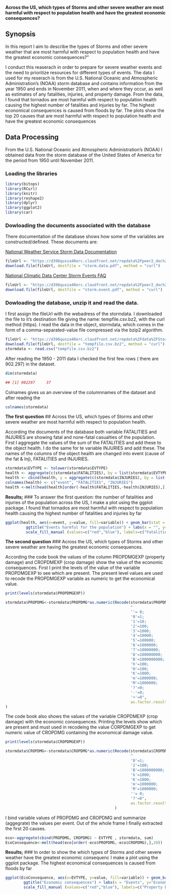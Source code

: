 **Across the US, which types of Storms and other severe weather are most harmful with respect to population health and have the greatest economic consequences?**

## Synopsis 

In this report I aim to describe the types of Storms and other severe weather that are most harmful with respect to population health and have the greatest economic consequences?" 

I conduct this reaserach in order to prepare for severe weather events and the need to prioritize resources for different types of events. The data I used for my reserach is from the U.S. National Oceanic and Atmospheric Administration's (NOAA) storm database and contains information from the year 1950 and ends in November 2011, when and where they occur, as well as estimates of any fatalities, injuries, and property damage. From the data, I found that tornados are most harmful with respect to population health causing the highest number of fatalities and injuries by far. The highest economical consequences is caused from floods by far. The plots show the top 20 causes that are most harmful with respect to population health and have the greatest economic consequences

## Data Processing

From the U.S. National Oceanic and Atmospheric Administration's (NOAA) I obtained data from the storm database of the United States of America for the period from 1950 until November 2011.

### Loading the libraries
 

```r
library(bitops)
library(RCurl)
library(knitr)
library(reshape2)
library(dplyr)
library(ggplot2)
library(car)
```

### Dowloading the documents associated with the database

There documentation of the database shows how some of the variables are constructed/defined. These documents are:

[National Weather Service Storm Data Documentation](https://d396qusza40orc.cloudfront.net/repdata%2Fpeer2_doc%2Fpd01016005curr.pdf)

```r
fileUrl <- "https://d396qusza40orc.cloudfront.net/repdata%2Fpeer2_doc%2Fpd01016005curr.pdf"
download.file(fileUrl, destfile = "storm.data.pdf", method = "curl")
```

[National Climatic Data Center Storm Events FAQ](https://d396qusza40orc.cloudfront.net/repdata%2Fpeer2_doc%2FNCDC%20Storm%20Events-FAQ%20Page.pdf)

```r
fileUrl <- "https://d396qusza40orc.cloudfront.net/repdata%2Fpeer2_doc%2FNCDC%20Storm%20Events-FAQ%20Page.pdf"
download.file(fileUrl, destfile = "storm.event.pdf", method = "curl")
```

### Dowloading the database, unzip it and read the data.

I first assign the fileUrl with the webadress of the stormdata. I downloaded the file to it's destination file giving the name: tempfile.csv.bz2, with the curl method (https). I read the data in the object, stormdata, which comes in the form of a comma-separated-value file compressed via the bzip2 algorithm.

```r
fileUrl <- "https://d396qusza40orc.cloudfront.net/repdata%2Fdata%2FStormData.csv.bz2"
download.file(fileUrl, destfile = "tempfile.csv.bz2", method = "curl")
stormdata <- read.csv("tempfile.csv.bz2")
```

After reading the 1950 - 2011 data I checked the first few rows ( there are 902.297) in the dataset.

```r
dim(stormdata)
```

```r
## [1] 902297     37
```

Colnames gives us an overview of the columnnames of the dataset and after reading the  

```r
colnames(stormdata)
```

**The first question**
## Across the US, which types of Storms and other severe weather are most harmful with respect to population health.

According the documents of the database both variable FATALITIES and INJURIES are showing fatal and none-fatal casualties of the population. First I aggregate the values of the sum of the FATALITIES and add these to the object health. I do the same for te variable INJURIES and add these. The names of the columns of the object health are changed into event (cause of the fat & Inj), FATALITIES and INJURIES. 

```r
stormdata$EVTYPE <- tolower(stormdata$EVTYPE)
health <- aggregate(c(stormdata$FATALITIES), by = list(stormdata$EVTYPE), "sum")
health <- cbind(health, y = aggregate(c(stormdata$INJURIES), by = list(stormdata$EVTYPE), "sum")$x)
colnames(health) <- c("event", "FATALITIES", "INJURIES")
health <-melt(head(health[order(-health$FATALITIES,-health$INJURIES),],20))
```

**Results;**
### To answer the first question: the number of fatalities and injuries of the population across the US, I make a plot using the ggplot package. I found that tornados are most harmful with respect to population health causing the highest number of fatalities and injuries by far

```r
ggplot(health, aes(x=event, y=value, fill=variable)) + geom_bar(stat = "identity") + coord_flip() +
         ggtitle("Events harmful for the population") + labs(x = "", y="Causes") +
         scale_fill_manual (values=c("red","blue"), labels=c("Fatalities","Injuries"))
```

**The second question**
### Across the US, which types of Storms and other severe weather are having the greatest economic consequences.

According the code book the values of the column PROPDMGEXP (property damage) and CROPDMEXP (crop damage) show the value of the economic consequences. First I print the levels of the value of the variable PROPDMGEXP to see which are present. The present level values are used to recode the PROPDMGEXP variable as numeric to get the economical value.

```r
print(levels(stormdata$PROPDMGEXP))
```

```r
stormdata$PROPDMG<-stormdata$PROPDMG*as.numeric(Recode(stormdata$PROPDMGEXP, 
                                                       "
                                                       ''= 0;
                                                       '0'=1;
                                                       '1'=10;
                                                       '2'=100;
                                                       '3'=1000;
                                                       '4'=10000;
                                                       '5'=100000;
                                                       '6'=1000000;
                                                       '7'=10000000;
                                                       '8'=100000000;
                                                       'B'=1000000000;
                                                       'h'=100;
                                                       'H'=100;
                                                       'K'=1000;
                                                       'm'=1000000;
                                                       'M'=1000000;
                                                       '?'=0;
                                                       '-'=0;
                                                       '+'=0",
                                                       as.factor.result=FALSE)
)
```

The code book also shows the values of the variable CROPDMEXP (crop damage) with the economic consequences. Printing the levels show which are present and must used in recodeing the value CORPDMGEXP to get numeric value of CROPDMG containing the economical damage value.

```r
print(levels(stormdata$CROPDMGEXP))
```

```r
stormdata$CROPDMG<-stormdata$CROPDMG*as.numeric(Recode(stormdata$CROPDMGEXP, 
                                                       "
                                                       '0'=1;
                                                       '2'=100;
                                                       'B'=1000000000;
                                                       'k'=1000;
                                                       'K'=1000;
                                                       'm'=1000000;
                                                       'M'=1000000;
                                                       ''= 0;
                                                       '?'=0",
                                                       as.factor.result=FALSE)
                                                )
```

I bind variable values of PROPDMG and CROPDMG and summarize (aggegrate) the values per event. Out of the whole frame I finally extracted the first 20 causes. 

```r
eco<-aggregate(cbind(PROPDMG, CROPDMG) ~ EVTYPE , stormdata, sum)
EcoConsequence<-melt(head(eco[order(-eco$PROPDMG,-eco$CROPDMG),],20))
```
**Results;**
### In order to show the which types of Storms and other severe weather have the greatest economic consequenc I make a plot using the ggplot package. The highest economical consequences is caused from floods by far

```r
ggplot(EcoConsequence, aes(x=EVTYPE, y=value, fill=variable)) + geom_bar(stat = "identity") + coord_flip() +
        ggtitle("Economic consequences") + labs(x = "Events", y="Economical consequence (cost) in dollars") +
        scale_fill_manual (values=c("red","blue"), labels=c("Property Damage","Crop Damage"))
```
